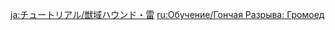 {{Tutorial
|title    = Thundercraven Rifthound
|subtitle = New Entry
|type     = Enemies
|icon     = Icon Tutorial Monster.png
|about    = Thundercraven Rifthound
|image1   = Tutorial Enemies Thundercraven Rifthound.png
|text1    = This is the mature form of a Rifthound Whelp... or so it would seem. However, these monsters do not have natural life cycles, and their growth remains a mystery. The Rifthound attacks can apply stacks of the "Corrosion" status, which will cause all characters in the party to {{Color|help|continually lose HP}}. Additionally, when they take elemental damage from their respective element, Rifthounds will enter an Elemental Devourer state that will allow them {{Color|help|to fight more fiercely at the cost of lessened RES to that particular element}}.
|sort     = 2210
}}

[[ja:チュートリアル/獣域ハウンド・雷]]
[[ru:Обучение/Гончая Разрыва: Громоед]]